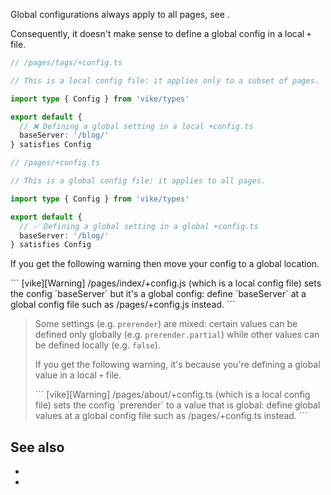 
Global configurations always apply to all pages, see <Link href="/config#global" />.

Consequently, it doesn't make sense to define a global config in a local <Link href="/config#files">`+` file</Link>.

```ts
// /pages/tags/+config.ts

// This is a local config file: it applies only to a subset of pages.

import type { Config } from 'vike/types'

export default {
  // ❌ Defining a global setting in a local +config.ts
  baseServer: '/blog/'
} satisfies Config
```

```ts
// /pages/+config.ts

// This is a global config file: it applies to all pages.

import type { Config } from 'vike/types'

export default {
  // ✅ Defining a global setting in a global +config.ts
  baseServer: '/blog/'
} satisfies Config
```

If you get the following warning then move your config to a global location.

<CodeBlockTransformer lineBreak="white-space">
```
[vike][Warning] /pages/index/+config.js (which is a local config file) sets the config `baseServer` but it's a global config: define `baseServer` at a global config file such as /pages/+config.js instead.
```
</CodeBlockTransformer>


> Some settings (e.g. <Link href="/prerender">`prerender`</Link>) are mixed: certain values can be defined only globally (e.g. <Link href="/prerender#partial">`prerender.partial`</Link>) while other values can be defined locally (e.g. <Link href="/pre-rendering#partial">`false`</Link>).
>
> If you get the following warning, it's because you're defining a global value in a local `+` file.
>
> <CodeBlockTransformer lineBreak="white-space">
> ```
> [vike][Warning] /pages/about/+config.ts (which is a local config file) sets the config `prerender` to a value that is global: define global values at a global config file such as /pages/+config.ts instead.
> ```
> </CodeBlockTransformer>

## See also

- <Link href="/config#inheritance" />
- <Link href="/config#files" doNotInferSectionTitle />
